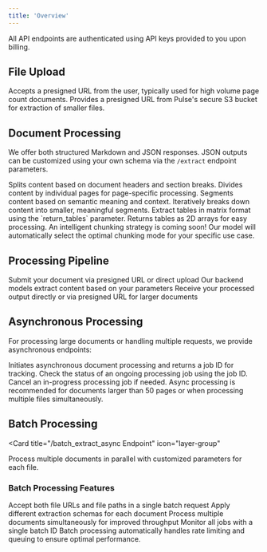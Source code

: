 ```yaml
---
title: 'Overview'
---
```


All API endpoints are authenticated using API keys provided to you upon billing.

## File Upload

<CardGroup cols={2}>
  <Card
    title="/extract Endpoint"
    icon="cloud-arrow-up"
  >
    Accepts a presigned URL from the user, typically used for high volume page count documents.
  </Card>
  <Card
    title="/convert Endpoint"
    icon="cloud-arrow-down"
  >
    Provides a presigned URL from Pulse's secure S3 bucket for extraction of smaller files.
  </Card>
</CardGroup>

## Document Processing

We offer both structured Markdown and JSON responses. JSON outputs can be customized using your own schema via the `/extract` endpoint parameters.

<CardGroup cols={2}>
  <Card
    title="Header Chunking"
    icon="heading"
  >
    Splits content based on document headers and section breaks.
  </Card>
  <Card
    title="Page Chunking"
    icon="file"
  >
    Divides content by individual pages for page-specific processing.
  </Card>
  <Card
    title="Semantic Chunking"
    icon="brain"
  >
    Segments content based on semantic meaning and context.
  </Card>
  <Card
    title="Recursive Chunking"
    icon="repeat"
  >
    Iteratively breaks down content into smaller, meaningful segments.
  </Card>
  <Card
    title="Table Extraction"
    icon="table"
  >
    Extract tables in matrix format using the `return_tables` parameter. Returns tables as 2D arrays for easy processing.
  </Card>
</CardGroup>

<Note>
  An intelligent chunking strategy is coming soon! Our model will automatically select the optimal chunking mode for your specific use case.
</Note>

## Processing Pipeline

<Steps>
  <Step title="Upload" icon="cloud-arrow-up">
    Submit your document via presigned URL or direct upload
  </Step>
  <Step title="Process" icon="wand-magic-sparkles">
    Our backend models extract content based on your parameters
  </Step>
  <Step title="Response" icon="download">
    Receive your processed output directly or via presigned URL for larger documents
  </Step>
</Steps>

## Asynchronous Processing

For processing large documents or handling multiple requests, we provide asynchronous endpoints:

<CardGroup cols={2}>
  <Card
    title="/extract_async Endpoint"
    icon="clock"
  >
    Initiates asynchronous document processing and returns a job ID for tracking.
  </Card>
  <Card
    title="/poll Endpoint"
    icon="magnifying-glass"
  >
    Check the status of an ongoing processing job using the job ID.
  </Card>
  <Card
    title="/cancel Endpoint"
    icon="stop"
  >
    Cancel an in-progress processing job if needed.
  </Card>
</CardGroup>

<Note>
  Async processing is recommended for documents larger than 50 pages or when processing multiple files simultaneously.
</Note>

## Batch Processing

<Card
  title="/batch_extract_async Endpoint"
  icon="layer-group"
>
  Process multiple documents in parallel with customized parameters for each file.
</Card>

### Batch Processing Features

<CardGroup cols={2}>
  <Card
    title="Multiple Input Sources"
    icon="files"
  >
    Accept both file URLs and file paths in a single batch request
  </Card>
  <Card
    title="Custom Schemas"
    icon="code"
  >
    Apply different extraction schemas for each document
  </Card>
  <Card
    title="Parallel Processing"
    icon="microchip"
  >
    Process multiple documents simultaneously for improved throughput
  </Card>
  <Card
    title="Unified Tracking"
    icon="list-check"
  >
    Monitor all jobs with a single batch ID
  </Card>
</CardGroup>

<Note>
  Batch processing automatically handles rate limiting and queuing to ensure optimal performance.
</Note>
